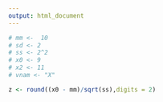 ```yaml
---
output: html_document
---
```


```r
# mm <-  10
# sd <- 2
# ss <- 2^2
# x0 <- 9
# x2 <- 11
# vnam <- "X"

z <- round((x0 - mm)/sqrt(ss),digits = 2)

```
\begin{eqnarray*}
P(`r vnam`\leq `r x0`) 
              &=& P\left( \frac {`r vnam` - E(`r vnam`)}{\sqrt{V(`r vnam`)}}\leq \frac {`r x0` - (`r mm`)}{\sqrt{`r ss`}}\right)  \\
              &=& P\left(  Z \leq `r z`\right) \\
              &=& \Phi(`r z`)\\
              &=& `r pnorm(z)`
\end{eqnarray*}
